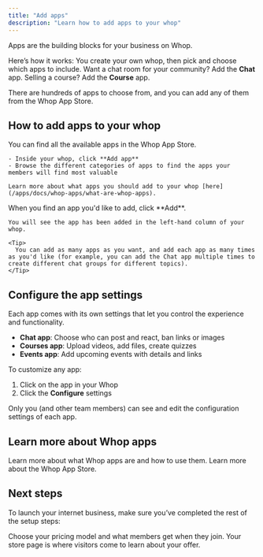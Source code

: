 ```yaml
---
title: "Add apps"
description: "Learn how to add apps to your whop"
---
```


Apps are the building blocks for your business on Whop. 

Here’s how it works: You create your own whop, then pick and choose which apps to include. Want a chat room for your community? Add the **Chat** app. Selling a course? Add the **Course** app. 

There are hundreds of apps to choose from, and you can add any of them from the Whop App Store.

## How to add apps to your whop

<Steps>
  <Step title="Go to the Whop App Store" iconType="regular" titleSize="h3">
    You can find all the available apps in the Whop App Store.

    - Inside your whop, click **Add app**
    - Browse the different categories of apps to find the apps your members will find most valuable

    Learn more about what apps you should add to your whop [here](/apps/docs/whop-apps/what-are-whop-apps).
  </Step>
  <Step title="Add apps to your whop" iconType="regular" stepNumber={2} titleSize="h3">
    When you find an app you'd like to add, click **Add**.

    You will see the app has been added in the left-hand column of your whop.

    <Tip>
      You can add as many apps as you want, and add each app as many times as you'd like (for example, you can add the Chat app multiple times to create different chat groups for different topics).
    </Tip>
  </Step>
</Steps>

## Configure the app settings

Each app comes with its own settings that let you control the experience and functionality.

- **Chat app**: Choose who can post and react, ban links or images
- **Courses app**: Upload videos, add files, create quizzes
- **Events app**: Add upcoming events with details and links

To customize any app:

1. Click on the app in your Whop
2. Click the **Configure** settings

<Tip>
  Only you (and other team members) can see and edit the configuration settings of each app.
</Tip>

## Learn more about Whop apps

<CardGroup cols={2}>
  <Card title="What are Whop apps?" icon="block-brick" href="/whop-apps/what-are-whop-apps">
    Learn more about what Whop apps are and how to use them.
  </Card>
  <Card title="The Whop App Store" icon="store" href="/whop-apps/whop-app-store">
    Learn more about the Whop App Store.
  </Card>
</CardGroup>

## Next steps

To launch your internet business, make sure you’ve completed the rest of the setup steps:

<CardGroup cols={2}>
  <Card title="Set up pricing" icon="dollar-sign" href="/set-up-products-pricing">
    Choose your pricing model and what members get when they join.
  </Card>
  <Card title="Set up your store page" icon="store" href="/set-up-store-page">
    Your store page is where visitors come to learn about your offer.
  </Card>
</CardGroup>